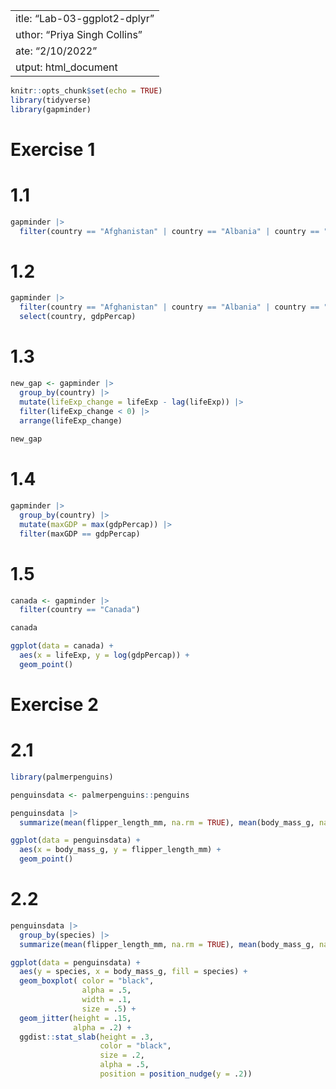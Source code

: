  ---
title: "Lab-03-ggplot2-dplyr"
author: "Priya Singh Collins"
date: "2/10/2022"
output: html_document
---

```r
knitr::opts_chunk$set(echo = TRUE)
library(tidyverse)
library(gapminder)
```

# Exercise 1

# 1.1
```r
gapminder |>
  filter(country == "Afghanistan" | country == "Albania" | country == "Algeria")
```

# 1.2
```r
gapminder |>
  filter(country == "Afghanistan" | country == "Albania" | country == "Algeria") |>
  select(country, gdpPercap)
```

# 1.3
```r
new_gap <- gapminder |>
  group_by(country) |>
  mutate(lifeExp_change = lifeExp - lag(lifeExp)) |>
  filter(lifeExp_change < 0) |>
  arrange(lifeExp_change)
  
new_gap
```

# 1.4
```r
gapminder |>
  group_by(country) |>
  mutate(maxGDP = max(gdpPercap)) |>
  filter(maxGDP == gdpPercap)
```

# 1.5
```r
canada <- gapminder |>
  filter(country == "Canada")

canada

ggplot(data = canada) +
  aes(x = lifeExp, y = log(gdpPercap)) +
  geom_point()
```

# Exercise 2

# 2.1
```r
library(palmerpenguins)

penguinsdata <- palmerpenguins::penguins

penguinsdata |>
  summarize(mean(flipper_length_mm, na.rm = TRUE), mean(body_mass_g, na.rm = TRUE), range(flipper_length_mm, na.rm = TRUE), range(body_mass_g, na.rm = TRUE))

ggplot(data = penguinsdata) +
  aes(x = body_mass_g, y = flipper_length_mm) +
  geom_point()

```

# 2.2
```r
penguinsdata |>
  group_by(species) |>
  summarize(mean(flipper_length_mm, na.rm = TRUE), mean(body_mass_g, na.rm = TRUE))

ggplot(data = penguinsdata) +
  aes(y = species, x = body_mass_g, fill = species) +
  geom_boxplot( color = "black",
                alpha = .5,
                width = .1,
                size = .5) +
  geom_jitter(height = .15,
              alpha = .2) +
  ggdist::stat_slab(height = .3,
                    color = "black",
                    size = .2, 
                    alpha = .5,
                    position = position_nudge(y = .2))
```


